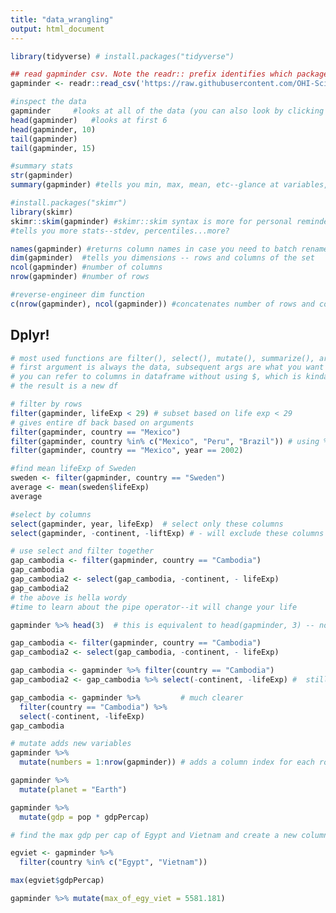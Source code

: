 ```yaml
---
title: "data_wrangling"
output: html_document
---
```


```r
library(tidyverse) # install.packages("tidyverse")
```

```r
## read gapminder csv. Note the readr:: prefix identifies which package it's in
gapminder <- readr::read_csv('https://raw.githubusercontent.com/OHI-Science/data-science-training/master/data/gapminder.csv')

#inspect the data
gapminder     #looks at all of the data (you can also look by clicking in global envt)
head(gapminder)   #looks at first 6
head(gapminder, 10)
tail(gapminder)
tail(gapminder, 15)

#summary stats
str(gapminder)
summary(gapminder) #tells you min, max, mean, etc--glance at variables, not really useful if not numeric

#install.packages("skimr")
library(skimr)
skimr::skim(gapminder) #skimr::skim syntax is more for personal reminder 
#tells you more stats--stdev, percentiles...more?

names(gapminder) #returns column names in case you need to batch rename them
dim(gapminder)  #tells you dimensions -- rows and columns of the set
ncol(gapminder) #number of columns
nrow(gapminder) #number of rows

#reverse-engineer dim function
c(nrow(gapminder), ncol(gapminder)) #concatenates number of rows and columns

```

## Dplyr!

```r
# most used functions are filter(), select(), mutate(), summarize(), arrange()
# first argument is always the data, subsequent args are what you want to do with it
# you can refer to columns in dataframe without using $, which is kinda messy (but I like it!)
# the result is a new df

# filter by rows
filter(gapminder, lifeExp < 29) # subset based on life exp < 29
# gives entire df back based on arguments
filter(gapminder, country == "Mexico")
filter(gapminder, country %in% c("Mexico", "Peru", "Brazil")) # using %in% allows filter() to search more than one argument/return a list
filter(gapminder, country == "Mexico", year == 2002)

#find mean lifeExp of Sweden
sweden <- filter(gapminder, country == "Sweden")
average <- mean(sweden$lifeExp)
average
```

```r
#select by columns
select(gapminder, year, lifeExp)  # select only these columns
select(gapminder, -continent, -liftExp) # - will exclude these columns

# use select and filter together
gap_cambodia <- filter(gapminder, country == "Cambodia")
gap_cambodia
gap_cambodia2 <- select(gap_cambodia, -continent, - lifeExp)
gap_cambodia2
# the above is hella wordy
#time to learn about the pipe operator--it will change your life
```


```r
gapminder %>% head(3)  # this is equivalent to head(gapminder, 3) -- not super impressive

gap_cambodia <- filter(gapminder, country == "Cambodia")
gap_cambodia2 <- select(gap_cambodia, -continent, - lifeExp)

gap_cambodia <- gapminder %>% filter(country == "Cambodia")
gap_cambodia2 <- gap_cambodia %>% select(-continent, -lifeExp) #  still wordy

gap_cambodia <- gapminder %>%         # much clearer
  filter(country == "Cambodia") %>%
  select(-continent, -lifeExp)
gap_cambodia

```


```r
# mutate adds new variables
gapminder %>% 
  mutate(numbers = 1:nrow(gapminder)) # adds a column index for each row

gapminder %>% 
  mutate(planet = "Earth")

gapminder %>% 
  mutate(gdp = pop * gdpPercap)
```

```r
# find the max gdp per cap of Egypt and Vietnam and create a new column

egviet <- gapminder %>% 
  filter(country %in% c("Egypt", "Vietnam"))

max(egviet$gdpPercap)

gapminder %>% mutate(max_of_egy_viet = 5581.181)

```













